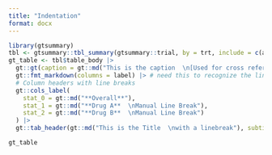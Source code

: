 ```yaml
---
title: "Indentation"
format: docx
---
```


```r
library(gtsummary)
tbl <- gtsummary::tbl_summary(gtsummary::trial, by = trt, include = c(age, grade), missing = "always", label = list(age = "Age  \n\U00A0\U00A0linebreak in a cell")) |> add_overall()
gt_table <- tbl$table_body |> 
  gt::gt(caption = gt::md("This is the caption  \n[Used for cross referencing in Quarto]")) |> 
  gt::fmt_markdown(columns = label) |> # need this to recognize the line break in the table body
  # Column headers with line breaks
  gt::cols_label(
    stat_0 = gt::md("**Overall**"),
    stat_1 = gt::md("**Drug A**  \nManual Line Break"), 
    stat_2 = gt::md("**Drug B**  \nManual Line Break")
  ) |> 
  gt::tab_header(gt::md("This is the Title  \nwith a linebreak"), subtitle = "This is the Subtitle")

gt_table
```


